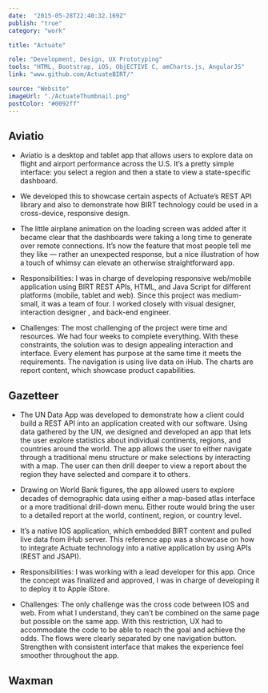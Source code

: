 ```yaml
---
date:  "2015-05-28T22:40:32.169Z"
publish: "true" 
category: "work"

title: "Actuate"

role: "Development, Design, UX Prototyping"
tools: "HTML, Bootstrap, iOS, ObjECTIVE C, amCharts.js, AngularJS" 
link: "www.github.com/ActuateBIRT/" 

source: "Website"
imageUrl: "./ActuateThumbnail.png"
postColor: "#0092ff"
---
```



<ImageWrap srcName="ActuateWhiteBoard"/>

## Aviatio

- Aviatio is a desktop and tablet app that allows users to explore data on flight and airport performance across the U.S. It’s a pretty simple interface: you select a region and then a state to view a state-specific dashboard.

- We developed this to showcase certain aspects of Actuate’s REST API library and also to demonstrate how BIRT technology could be used in a cross-device, responsive design.

- The little airplane animation on the loading screen was added after it became clear that the dashboards were taking a long time to generate over remote connections. It’s now the feature that most people tell me they like — rather an unexpected response, but a nice illustration of how a touch of whimsy can elevate an otherwise straightforward app.

- Responsibilities: I was in charge of developing responsive web/mobile application using BIRT REST APIs, HTML, and Java Script for different platforms (mobile, tablet and web). Since this project was medium-small, it was a team of four. I worked closely with visual designer, interaction designer , and back-end engineer.

- Challenges: The most challenging of the project were time and resources. We had four weeks to complete everything. With these constraints, the solution was to design appealing interaction and interface. Every element has purpose at the same time it meets the requirements. The navigation is using live data on iHub. The charts are report content, which showcase product capabilities.

<PhotoGallery variant="Aviatio"/>

## Gazetteer

- The UN Data App was developed to demonstrate how a client could build a REST API into an application created with our software. Using data gathered by the UN, we designed and developed an app that lets the user explore statistics about individual continents, regions, and countries around the world. The app allows the user to either navigate through a traditional menu structure or make selections by interacting with a map. The user can then drill deeper to view a report about the region they have selected and compare it to others.

- Drawing on World Bank figures, the app allowed users to explore decades of demographic data using either a map-based atlas interface or a more traditional drill-down menu. Either route would bring the user to a detailed report at the world, continent, region, or country level.

- It’s a native IOS application, which embedded BIRT content and pulled live data from iHub server. This reference app was a showcase on how to integrate Actuate technology into a native application by using APIs (REST and JSAPI).

- Responsibilities: I was working with a lead developer for this app. Once the concept was finalized and approved, I was in charge of developing it to deploy it to Apple iStore.

- Challenges: The only challenge was the cross code between IOS and web. From what I understand, they can’t be combined on the same page but possible on the same app. With this restriction, UX had to accommodate the code to be able to reach the goal and achieve the odds. The flows were clearly separated by one navigation button. Strengthen with consistent interface that makes the experience feel smoother throughout the app.

<PhotoGallery variant="Gazetteer"/>

## Waxman

<PhotoGallery variant="Waxman" columns={2}/> 